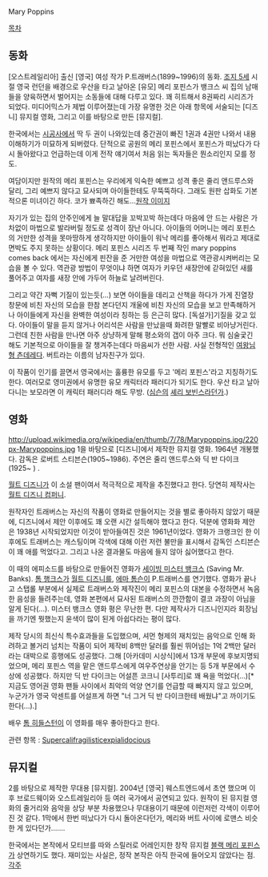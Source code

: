 Mary Poppins

[[목차]]

== 동화 ==
[오스트레일리아] 출신 [영국] 여성 작가 P.트래버스(1899~1996)의 동화. [[조지 5세]] 시절 영국 런던을 배경으로 우산을 타고 날아온 [유모] 메리 포핀스가 뱅크스 씨 집의 남매들을 양육하면서 벌어지는 소동들에 대해 다루고 있다. 꽤 히트해서 8권짜리 시리즈가 되었다. 미디어믹스가 제법 이루어졌는데 가장 유명한 것은 아래 항목에 서술되는 [디즈니] 뮤지컬 영화, 그리고 이를 바탕으로 만든 [뮤지컬].

한국에서는 [[시공사]]에서 딱 두 권이 나와있는데 중간권이 빠진 1권과 4권만 나와서 내용 이해하기가 미묘하게 되버렸다. 단적으로 공원의 메리 포핀스에서 포핀스가 떠났다가 다시 돌아왔다고 언급하는데 이게 전작 얘기여서 처음 읽는 독자들은 뭔소리인지 모를 정도.

여담이지만 원작의 메리 포핀스는 우리에게 익숙한 예쁘고 성격 좋은 줄리 앤드루스와 달리, 그리 예쁘지 않다고 묘사되며 아이들한테도 무뚝뚝하다. 그래도 원판 삽화도 기본적으론 미녀이긴 하다. 코가 뾰족하긴 해도...[http://pavementart.files.wordpress.com/2012/05/mary-poppins_1934-2.jpg 원작 이미지]

자기가 있는 집의 안주인에게 늘 말대답을 꼬박꼬박 하는데다 마음에 안 드는 사람은 가차없이 마법으로 발라버릴 정도로 성격이 장난 아니다. 아이들의 어머니는 메리 포핀스의 거만한 성격을 못마땅하게 생각하지만 아이들이 워낙 메리를 좋아해서 뭐라고 제대로 면박도 주지 못하는 상황이다. 메리 포핀스 시리즈 두 번째 작인 mary poppins comes back 에서는 자신에게 핀잔을 준 거만한 여성을 마법으로 역관광시켜버리는 모습을 볼 수 있다. 역관광 방법이 무엇이냐 하면 여자가 키우던 새장안에 갇혀있던 새를 풀어주고 여자를 새장 안에 가두어 하늘로 날려버린다. 

그리고 약간 자뻑 기질이 있는듯(...) 보면 아이들을 데리고 산책을 하다가 가게 진열장 창문에 비친 자신의 모습을 한참 본다던지 개울에 비친 자신의 모습을 보고 만족해하거나 아이들에게 자신을 완벽한 여성이라 칭하는 등 은근히 많다. [독설가]기질을 갖고 있다. 아이들이 말을 듣지 않거나 어리석은 사람을 만났을때 화려한 말빨로 비아냥거린다. 그런데 친한 사람을 만나면 아주 상냥하게 말해 평소와의 갭이 아주 크다. 뭐 심술궃긴 해도 기본적으로 아이들을 잘 챙겨주는데다 마음씨가 선한 사람. 사실 전형적인 [[츤데레/캐릭터#s-5|여왕님형 츤데레]]다. 버트라는 이름의 남자친구가 있다.

이 작품이 인기를 끌면서 영국에서는 훌륭한 유모를 두고 '메리 포핀스'라고 지칭하기도 한다. 여러모로 영미권에서 유명한 유모 캐릭터라 패러디가 되기도 한다. 우산 타고 날아다니는 보모라면 이 캐릭터 패러디라 해도 무방. ([[심슨]]의 [[셰리 보빈스]]라던가.)
== 영화 ==
http://upload.wikimedia.org/wikipedia/en/thumb/7/78/Marypoppins.jpg/220px-Marypoppins.jpg
1을 바탕으로 [디즈니]에서 제작한 뮤지컬 영화. 1964년 개봉했다. 감독은 로버트 스티븐슨(1905~1986). 주연은 줄리 앤드루스와 딕 반 다이크(1925~ ) .

[[월트 디즈니]]가 이 소설 팬이여서 적극적으로 제작을 추진했다고 한다. 당연히 제작사는 [[월트 디즈니 컴퍼니]].

원작자인 트래버스는 자신의 작품이 영화로 만들어지는 것을 별로 좋아하지 않았기 때문에, 디즈니에서 제안 이후에도 꽤 오랜 시간 설득해야 했다고 한다. 덕분에 영화화 제안은 1938년 시작되었지만 이것이 받아들여진 것은 1961년이었다. 영화가 크랭크인 한 이후에도 트래버스는 캐스팅이며 각색에 대해 이런 저런 불만을 표시해서 감독인 스티븐슨이 꽤 애를 먹었다고. 그리고 나온 결과물도 마음에 들지 않아 싫어했다고 한다.

이 때의 에피소드를 바탕으로 만들어진 영화가 [http://oneringtrailers.com?m=100182 세이빙 미스터 뱅크스] (Saving Mr. Banks). [[톰 행크스]]가 [[월트 디즈니]]를, [[에마 톰슨]]이 P.트래버스를 연기했다. 영화가 끝나고 스탭롤 부분에서 실제로 트래버스와 제작진이 메리 포핀스의 대본을 수정하면서 녹음한 음성을 들려주는데, 영화 본편에서 묘사된 트래버스의 깐깐함이 결코 과장이 아님을 알게 된다(...). 미스터 뱅크스 영화 평은 무난한 편. 다만 제작사가 디즈니인지라 회장님을 까기엔 뭣했는지 윤색이 많이 된게 아쉽다라는 평이 많다.

제작 당시의 최신식 특수효과들을 도입했으며, 셔먼 형제의 재치있는 음악으로 인해 화려하고 볼거리 넘치는 작품이 되어 제작비 8백만 달러를 훨씬 뛰어넘는 1억 2백만 달러라는 대박으로 흥행에도 성공했다. 그해 [아카데미 시상식]에서 13개 부문에 후보지명되었으며, 메리 포핀스 역을 맡은 앤드루스에게 여우주연상을 안기는 등 5개 부문에서 수상에 성공했다. 하지만 딕 반 다이크는 어설픈 코크니 [사투리]로 꽤 욕을 먹었다(...)[* 지금도 영어권 영화 팬들 사이에서 최악의 억양 연기를 언급할 때 빠지지 않고 있으며, 누군가가 영국 악센트를 어설프게 하면 "너 그거 딕 반 다이크한테 배웠냐"고 까이기도 한다(...).]

배우 [[톰 히들스턴]]이 이 영화를 매우 좋아한다고 한다.

관련 항목 : [[Supercalifragilisticexpialidocious]]

== 뮤지컬 ==
2를 바탕으로 제작한 무대용 [뮤지컬]. 2004년 [영국] 웨스트엔드에서 초연 했으며 이후 브로드웨이와 오스트레일리아 등 여러 국가에서 공연되고 있다. 원작이 된 뮤지컬 영화의 줄거리와 음악을 상당 부분 차용했으나 무대용이기 때문에 이런저런 각색이 이루어진 것 같다. 1막에서 한번 떠났다가 다시 돌아온다던가, 메리와 버트 사이에 로맨스 비슷한 게 있다던가…….

한국에서는 본작에서 모티브를 따와 스릴러로 어레인지한 창작 뮤지컬 [[블랙 메리 포핀스]]가 상연하기도 했다. 재미있는 사실은, 정작 본작은 아직 한국에 들어오지 않았다는 점.
[[각주]]
